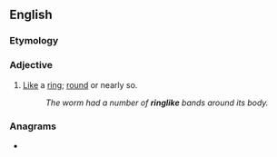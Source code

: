 ==English==

===Etymology===
{{suffix|en|ring|like}}

===Adjective===
{{en-adj}}

# [[like|Like]] a [[ring]]; [[round]] or nearly so.
#: ''The worm had a number of '''ringlike''' bands around its body.''

===Anagrams===
* {{anagrams|en|a=egiiklnr|kinglier}}